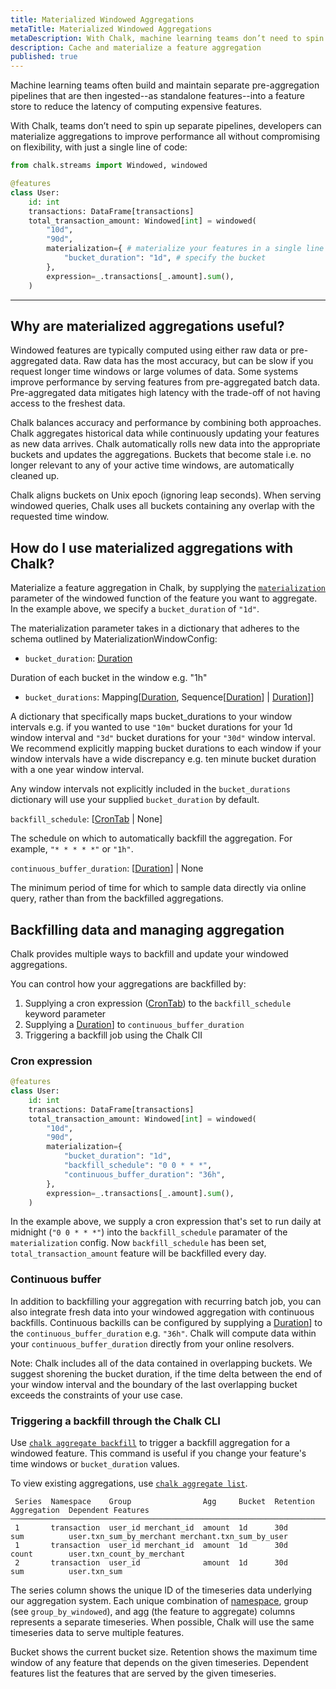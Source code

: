 ```yaml
---
title: Materialized Windowed Aggregations
metaTitle: Materialized Windowed Aggregations
metaDescription: With Chalk, machine learning teams don’t need to spin up separate pipelines, developers can (cache) materialize aggregations and improve performance of expensive computations with just a single line of code
description: Cache and materialize a feature aggregation
published: true
---
```


Machine learning teams often build and maintain separate pre-aggregation pipelines that are then ingested--as standalone features--into a feature store to reduce the latency of computing expensive features.

With Chalk, teams don’t need to spin up separate pipelines, developers can materialize aggregations to improve performance all without compromising on flexibility, with just a single line of code:

```py
from chalk.streams import Windowed, windowed

@features
class User:
    id: int
    transactions: DataFrame[transactions]
    total_transaction_amount: Windowed[int] = windowed(
        "10d",
        "90d",
        materialization={ # materialize your features in a single line
            "bucket_duration": "1d", # specify the bucket
        },
        expression=_.transactions[_.amount].sum(),
    )
```

---

## Why are materialized aggregations useful?

Windowed features are typically computed using either raw data or pre-aggregated data.
Raw data has the most accuracy, but can be slow if you request longer time windows or large volumes of data.
Some systems improve performance by serving features from pre-aggregated batch data.
Pre-aggregated data mitigates high latency with the trade-off of not having access to the freshest data.

Chalk balances accuracy and performance by combining both approaches.
Chalk aggregates historical data while continuously updating your features as new data arrives.
Chalk automatically rolls new data into the appropriate buckets and updates the aggregations.
Buckets that become stale i.e. no longer relevant to any of your active time windows, are automatically cleaned up.

Chalk aligns buckets on Unix epoch (ignoring leap seconds).
When serving windowed queries, Chalk uses all buckets containing any overlap with the requested time window.

## How do I use materialized aggregations with Chalk?

Materialize a feature aggregation in Chalk, by supplying the [`materialization`](/api-docs#windowed.materialization) parameter of the windowed function of the feature you want to aggregate.
 In the example above, we specify a `bucket_duration` of `"1d"`.

The materialization parameter takes in a dictionary that adheres to the schema outlined by MaterializationWindowConfig:

- `bucket_duration`: [Duration](/api-docs#Duration)

Duration of each bucket in the window e.g. "1h"

- `bucket_durations`: Mapping\[[Duration](/api-docs#Duration), Sequence[[Duration](/api-docs#Duration)] | [Duration](/api-docs#Duration)]\]

A dictionary that specifically maps bucket_durations to your window intervals e.g. if you wanted to use `"10m"` bucket durations for your 1d window interval and `"3d"` bucket durations for your `"30d"` window interval.
We recommend explicitly mapping bucket durations to each window if your window intervals have a wide discrepancy e.g. ten minute bucket duration with a one year window interval.

Any window intervals not explicitly included in the `bucket_durations` dictionary will use your supplied `bucket_duration` by default.

`backfill_schedule`: \[[CronTab](/api-docs#CronTab) | None\]

The schedule on which to automatically backfill the aggregation.
For example, `"* * * * *"` or `"1h"`.

`continuous_buffer_duration`: \[[Duration](/api-docs#Duration)\] | None

The minimum period of time for which to sample data directly via online query, rather than from the backfilled aggregations.

## Backfilling data and managing aggregation

Chalk provides multiple ways to backfill and update your windowed aggregations.

You can control how your aggregations are backfilled by:

1. Supplying a cron expression ([CronTab](/api-docs#CronTab)) to the `backfill_schedule` keyword parameter
1. Supplying a [Duration](/api-docs#Duration)] to `continuous_buffer_duration`
1. Triggering a backfill job using the Chalk ClI

### Cron expression

```python
@features
class User:
    id: int
    transactions: DataFrame[transactions]
    total_transaction_amount: Windowed[int] = windowed(
        "10d",
        "90d",
        materialization={
            "bucket_duration": "1d",
            "backfill_schedule": "0 0 * * *",
            "continuous_buffer_duration": "36h",
        },
        expression=_.transactions[_.amount].sum(),
    )
```

In the example above, we supply a cron expression that's set to run daily at midnight (`"0 0 * * *"`) into the `backfill_schedule` paramater of the `materialization` config.
Now `backfill_schedule` has been set, `total_transaction_amount` feature will be backfilled every day.

### Continuous buffer

In addition to backfilling your aggregation with recurring batch job, you can also integrate fresh data into your windowed aggregation with continuous backfills.
Continuous backills can be configured by supplying a [Duration](/api-docs#Duration)] to the `continuous_buffer_duration` e.g. `"36h"`.
Chalk will compute data within your `continuous_buffer_duration` directly from your online resolvers.

Note: Chalk includes all of the data contained in overlapping buckets.
We suggest shorening the bucket duration, if the time delta between the end of your window interval and the boundary of the last overlapping bucket exceeds the constraints of your use case.

### Triggering a backfill through the Chalk CLI

Use [`chalk aggregate backfill`](/cli/aggregate_backfill) to trigger a backfill aggregation for a windowed feature.
This command is useful if you change your feature's time windows or `bucket_duration` values.

To view existing aggregations, use [`chalk aggregate list`](/cli/aggregate_list).

```
 Series  Namespace    Group                Agg     Bucket  Retention  Aggregation  Dependent Features
────────────────────────────────────────────────────────────────────────────────────────────────────────────────────────────────────
 1       transaction  user_id merchant_id  amount  1d      30d        sum          user.txn_sum_by_merchant merchant.txn_sum_by_user
 1       transaction  user_id merchant_id  amount  1d      30d        count        user.txn_count_by_merchant
 2       transaction  user_id              amount  1d      30d        sum          user.txn_sum
```

The series column shows the unique ID of the timeseries data underlying our aggregation system.
Each unique combination of [namespace](/docs/features#namespacing), group (see `group_by_windowed`), and agg (the feature to aggregate) columns represents a separate timeseries.
When possible, Chalk will use the same timeseries data to serve multiple features.

Bucket shows the current bucket size.
Retention shows the maximum time window of any feature that depends on the given timeseries.
Dependent features list the features that are served by the given timeseries.
